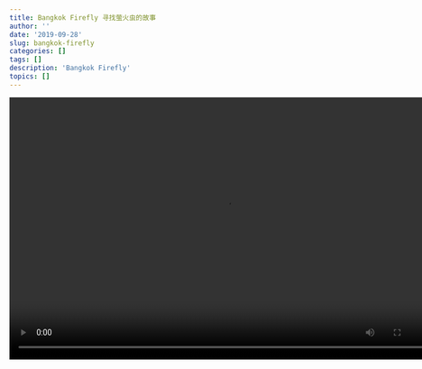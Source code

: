 ```yaml
---
title: Bangkok Firefly 寻找萤火虫的故事
author: ''
date: '2019-09-28'
slug: bangkok-firefly
categories: []
tags: []
description: 'Bangkok Firefly'
topics: []
---
```




<video width="760" height="465" controls>
  <source src="/post/bangkok-firefly/firefly.mp4" type="video/mp4">
</video>

